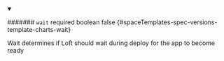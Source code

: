 
<details className="config-field" data-expandable="false" open>
<summary>

####### `wait` <span className="config-field-required" data-required="false">required</span> <span className="config-field-type">boolean</span> <span className="config-field-default">false</span> <span className="config-field-enum"></span> {#spaceTemplates-spec-versions-template-charts-wait}

Wait determines if Loft should wait during deploy for the app to become ready

</summary>



</details>
